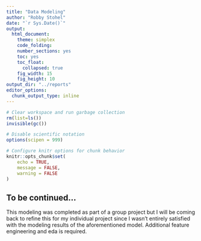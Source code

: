 ```yaml
---
title: "Data Modeling"
author: "Robby Stohel"
date: "`r Sys.Date()`"
output: 
  html_document:
    theme: simplex
    code_folding: 
    number_sections: yes
    toc: yes
    toc_float:
      collapsed: true
    fig_width: 15
    fig_height: 10
output_dir: "../reports"
editor_options: 
  chunk_output_type: inline
---
```


```r
# Clear workspace and run garbage collection
rm(list=ls())
invisible(gc())

# Disable scientific notation
options(scipen = 999)

# Configure knitr options for chunk behavior
knitr::opts_chunk$set(
	echo = TRUE,
	message = FALSE,
	warning = FALSE
)
```

## To be continued...

This modeling was completed as part of a group project but I will be coming back to refine this for my individual project since I wasn't entirely satisfied with the modeling results of the aforementioned model. Additional feature engineering and eda is required.
